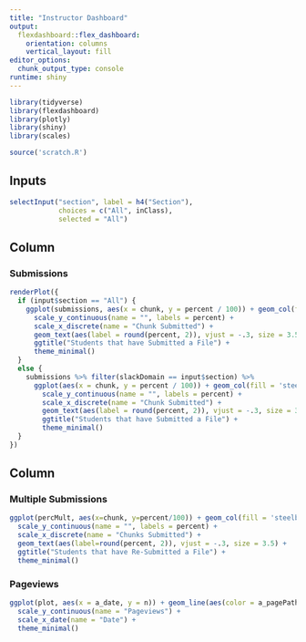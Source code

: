 ```yaml
---
title: "Instructor Dashboard"
output: 
  flexdashboard::flex_dashboard:
    orientation: columns
    vertical_layout: fill
editor_options:
  chunk_output_type: console
runtime: shiny
---
```


```r
library(tidyverse)
library(flexdashboard)
library(plotly)
library(shiny)
library(scales)

source('scratch.R')
```


Inputs {.sidebar}
--------------------------------

```r

selectInput("section", label = h4("Section"),
            choices = c("All", inClass),
            selected = "All")
```


Column
---------------------------------

### Submissions

```r
renderPlot({
  if (input$section == "All") {
    ggplot(submissions, aes(x = chunk, y = percent / 100)) + geom_col(fill = 'steelblue') + 
      scale_y_continuous(name = "", labels = percent) + 
      scale_x_discrete(name = "Chunk Submitted") +
      geom_text(aes(label = round(percent, 2)), vjust = -.3, size = 3.5) + 
      ggtitle("Students that have Submitted a File") +
      theme_minimal()
  }
  else {
    submissions %>% filter(slackDomain == input$section) %>%
      ggplot(aes(x = chunk, y = percent / 100)) + geom_col(fill = 'steelblue') + 
        scale_y_continuous(name = "", labels = percent) + 
        scale_x_discrete(name = "Chunk Submitted") +
        geom_text(aes(label = round(percent, 2)), vjust = -.3, size = 3.5) + 
        ggtitle("Students that have Submitted a File") +
        theme_minimal()
  }
})
```


Column
---------------------------------

### Multiple Submissions

```r
ggplot(percMult, aes(x=chunk, y=percent/100)) + geom_col(fill = 'steelblue') +
  scale_y_continuous(name = "", labels = percent) + 
  scale_x_discrete(name = "Chunks Submitted") + 
  geom_text(aes(label=round(percent, 2)), vjust = -.3, size = 3.5) +
  ggtitle("Students that have Re-Submitted a File") + 
  theme_minimal()
```

### Pageviews

```r
ggplot(plot, aes(x = a_date, y = n)) + geom_line(aes(color = a_pagePath)) +
  scale_y_continuous(name = "Pageviews") +
  scale_x_date(name = "Date") +
  theme_minimal()
```


